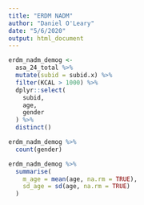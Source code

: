 ```yaml
---
title: "ERDM NADM"
author: "Daniel O'Leary"
date: "5/6/2020"
output: html_document
---
```


```r
erdm_nadm_demog <-
  asa_24_total %>% 
  mutate(subid = subid.x) %>% 
  filter(KCAL > 1000) %>% 
  dplyr::select(
    subid,
    age,
    gender
  ) %>% 
  distinct()
```

```r
erdm_nadm_demog %>% 
  count(gender)

erdm_nadm_demog %>% 
  summarise(
    m_age = mean(age, na.rm = TRUE),
    sd_age = sd(age, na.rm = TRUE)
  )
```


